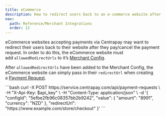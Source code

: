 ```yaml
---
title: eCommerce
description: How to redirect users back to an e-commerce website after paying/cancelling a Centrapay Payment Request.
nav:
  path: Reference/Merchant Integrations
  order: 12
---
```


eCommerce websites accepting payments via Centrapay may want to redirect their users back to their website after they pay/cancel the payment request. In order to do this, the eCommerce website must add `allowedRedirectUrls` to it’s [Merchant Config](/api/merchant-configs/).

After `allowedRedirectUrls` have been added to the Merchant Config, the eCommerce website can simply pass in their `redirectUrl` when creating a [Payment Request](/api/payment-requests/).

<CodePanel title="Request" method="POST" path="/api/payment-requests">
```bash
curl -X POST https://service.centrapay.com/api/payment-requests \
  -H "X-Api-Key: $api_key" \
  -H "Content-Type: application/json" \
  -d '{
    "configId": "5efbe2fb96c08357bb2b9242",
    "value": {
      "amount": "8991",
      "currency": "NZD"
    },
    "redirectUrl": "https://www.example.com/store/checkout"
  }'
```
</CodePanel>
